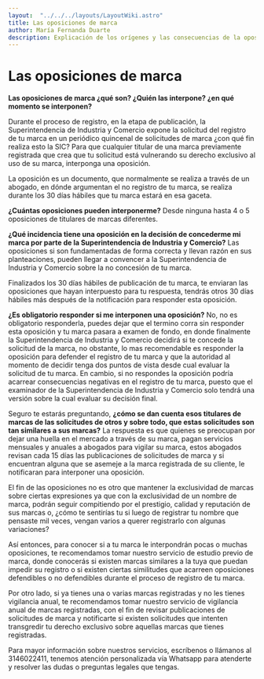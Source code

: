 ```yaml
---
layout:  "../../../layouts/LayoutWiki.astro"
title: Las oposiciones de marca
author: María Fernanda Duarte
description: Explicación de los orígenes y las consecuencias de la oposición en el proceso de registro.
---
```

# Las oposiciones de marca

**Las oposiciones de marca ¿qué son? ¿Quién las interpone? ¿en qué momento se interponen?**

Durante el proceso de registro, en la etapa de publicación, la Superintendencia de Industria y Comercio expone la solicitud del registro de tu marca en un periódico quincenal de solicitudes de marca ¿con qué fin realiza esto la SIC? Para que cualquier titular de una marca previamente registrada que crea que tu solicitud está vulnerando su derecho exclusivo al uso de su marca, interponga una oposición.

La oposición es un documento, que normalmente se realiza a través de un abogado, en dónde argumentan el no registro de tu marca, se realiza durante los 30 días hábiles que tu marca estará en esa gaceta.

**¿Cuántas oposiciones pueden interponerme?** Desde ninguna hasta 4 o 5 oposiciones de titulares de marcas diferentes.

**¿Qué incidencia tiene una oposición en la decisión de concederme mi marca por parte de la Superintendencia de Industria y Comercio?** Las oposiciones si son fundamentadas de forma correcta y llevan razón en sus planteaciones, pueden llegar a convencer a la Superintendencia de Industria y Comercio sobre la no concesión de tu marca.

Finalizados los 30 días hábiles de publicación de tu marca, te enviaran las oposiciones que hayan interpuesto para tu respuesta, tendrás otros 30 días hábiles más después de la notificación para responder esta oposición.

**¿Es obligatorio responder si me interponen una oposición?** No, no es obligatorio responderla, puedes dejar que el termino corra sin responder esta oposición y tu marca pasara a examen de fondo, en donde finalmente la Superintendencia de Industria y Comercio decidirá si te concede la solicitud de la marca, no obstante, lo mas recomendable es responder la oposición para defender el registro de tu marca y que la autoridad al momento de decidir tenga dos puntos de vista desde cual evaluar la solicitud de tu marca. En cambio, si no respondes la oposición podría acarrear consecuencias negativas en el registro de tu marca, puesto que el examinador de la Superintendencia de Industria y Comercio solo tendrá una versión sobre la cual evaluar su decisión final.

Seguro te estarás preguntando, **¿cómo se dan cuenta esos titulares de marcas de las solicitudes de otros y sobre todo, que estas solicitudes son tan similares a sus marcas?** La respuesta es que quienes se preocupan por dejar una huella en el mercado a través de su marca, pagan servicios mensuales y anuales a abogados para vigilar su marca, estos abogados revisan cada 15 días las publicaciones de solicitudes de marca y si encuentran alguna que se asemeje a la marca registrada de su cliente, le notificaran para interponer una oposición.

El fin de las oposiciones no es otro que mantener la exclusividad de marcas sobre ciertas expresiones ya que con la exclusividad de un nombre de marca, podrán seguir compitiendo por el prestigio, calidad y reputación de sus marcas o, ¿cómo te sentirías tu si luego de registrar tu nombre que pensaste mil veces, vengan varios a querer registrarlo con algunas variaciones?

Así entonces, para conocer si a tu marca le interpondrán pocas o muchas oposiciones, te recomendamos tomar nuestro servicio de estudio previo de marca, donde conocerás si existen marcas similares a la tuya que puedan impedir su registro o si existen ciertas similitudes que acarreen oposiciones defendibles o no defendibles durante el proceso de registro de tu marca.

Por otro lado, si ya tienes una o varias marcas registradas y no les tienes vigilancia anual, te recomendamos tomar nuestro servicio de vigilancia anual de marcas registradas, con el fin de revisar publicaciones de solicitudes de marca y notificarte si existen solicitudes que intenten transgredir tu derecho exclusivo sobre aquellas marcas que tienes registradas.

Para mayor información sobre nuestros servicios, escríbenos o llámanos al 3146022411, tenemos atención personalizada vía Whatsapp para atenderte y resolver las dudas o preguntas legales que tengas.